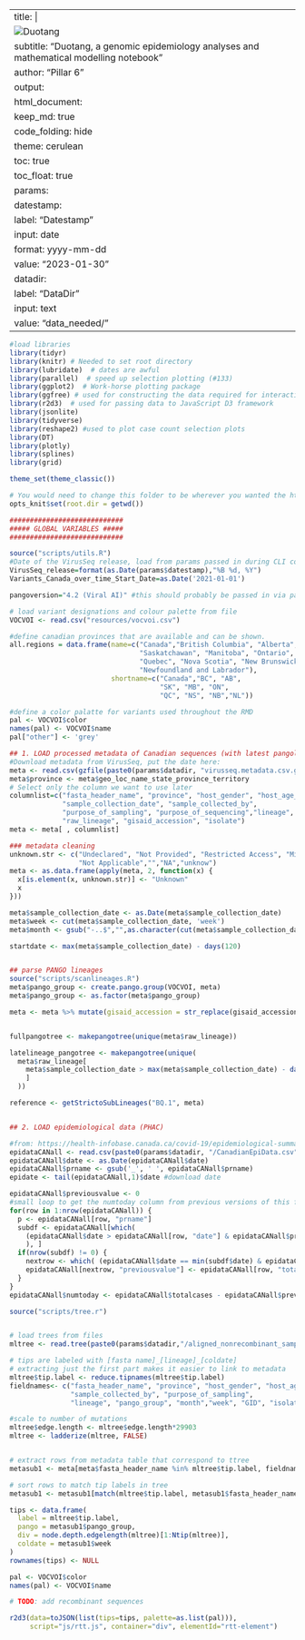 
---
title: |
  ![Duotang](img/CoVaRR-Net_Logo-600.png){width=1lm}
subtitle: "Duotang, a genomic epidemiology analyses and mathematical modelling notebook"
author: "Pillar 6"
output:
  html_document:
    keep_md: true
    code_folding: hide
    theme: cerulean
    toc: true
    toc_float: true
params:
 datestamp:
  label: "Datestamp"
  input: date
  format: yyyy-mm-dd
  value: "2023-01-30"
 datadir:
  label: "DataDir"
  input: text
  value: "data_needed/"
---


```r
#load libraries
library(tidyr)
library(knitr) # Needed to set root directory
library(lubridate)  # dates are awful
library(parallel)  # speed up selection plotting (#133)
library(ggplot2)  # Work-horse plotting package
library(ggfree) # used for constructing the data required for interactive phylo tree.
library(r2d3)  # used for passing data to JavaScript D3 framework
library(jsonlite) 
library(tidyverse)
library(reshape2) #used to plot case count selection plots
library(DT)
library(plotly)
library(splines)
library(grid)

theme_set(theme_classic())

# You would need to change this folder to be wherever you wanted the html file to be written.
opts_knit$set(root.dir = getwd())
```

```r
############################
##### GLOBAL VARIABLES #####
############################

source("scripts/utils.R")
#Date of the VirusSeq release, load from params passed in during CLI command
VirusSeq_release=format(as.Date(params$datestamp),"%B %d, %Y")
Variants_Canada_over_time_Start_Date=as.Date('2021-01-01')

pangoversion="4.2 (Viral AI)" #this should probably be passed in via params

# load variant designations and colour palette from file
VOCVOI <- read.csv("resources/vocvoi.csv")

#define canadian provinces that are available and can be shown. 
all.regions = data.frame(name=c("Canada","British Columbia", "Alberta",
                                "Saskatchawan", "Manitoba", "Ontario", 
                                "Quebec", "Nova Scotia", "New Brunswick",
                                "Newfoundland and Labrador"),
                         shortname=c("Canada","BC", "AB",
                                     "SK", "MB", "ON", 
                                     "QC", "NS", "NB","NL"))

#define a color palatte for variants used throughout the RMD
pal <- VOCVOI$color
names(pal) <- VOCVOI$name
pal["other"] <- 'grey' 

## 1. LOAD processed metadata of Canadian sequences (with latest pangolin, division, and full seq IDs)
#Download metadata from VirusSeq, put the date here:
meta <- read.csv(gzfile(paste0(params$datadir, "virusseq.metadata.csv.gz")), sep="\t")
meta$province <- meta$geo_loc_name_state_province_territory
# Select only the column we want to use later
columnlist=c("fasta_header_name", "province", "host_gender", "host_age_bin",
             "sample_collection_date", "sample_collected_by", 
             "purpose_of_sampling", "purpose_of_sequencing","lineage", 
             "raw_lineage", "gisaid_accession", "isolate")
meta <- meta[ , columnlist]

### metadata cleaning 
unknown.str <- c("Undeclared", "Not Provided", "Restricted Access", "Missing", 
                 "Not Applicable","","NA","unknow")
meta <- as.data.frame(apply(meta, 2, function(x) {
  x[is.element(x, unknown.str)] <- "Unknown"
  x
}))

meta$sample_collection_date <- as.Date(meta$sample_collection_date)
meta$week <- cut(meta$sample_collection_date, 'week')
meta$month <- gsub("-..$","",as.character(cut(meta$sample_collection_date, 'month')))

startdate <- max(meta$sample_collection_date) - days(120)


## parse PANGO lineages
source("scripts/scanlineages.R")
meta$pango_group <- create.pango.group(VOCVOI, meta)
meta$pango_group <- as.factor(meta$pango_group)

meta <- meta %>% mutate(gisaid_accession = str_replace(gisaid_accession, "EPI_ISL_", "")) %>% rename(GID=gisaid_accession)


fullpangotree <- makepangotree(unique(meta$raw_lineage))

latelineage_pangotree <- makepangotree(unique(
  meta$raw_lineage[
    meta$sample_collection_date > max(meta$sample_collection_date) - days(60) 
    ]
  ))

reference <- getStrictoSubLineages("BQ.1", meta)


## 2. LOAD epidemiological data (PHAC)

#from: https://health-infobase.canada.ca/covid-19/epidemiological-summary-covid-19-cases.html?stat=num&measure=total&map=pt#a2
epidataCANall <- read.csv(paste0(params$datadir, "/CanadianEpiData.csv"))
epidataCANall$date <- as.Date(epidataCANall$date)
epidataCANall$prname <- gsub('_', ' ', epidataCANall$prname)
epidate <- tail(epidataCANall,1)$date #download date

epidataCANall$previousvalue <- 0
#small loop to get the numtoday column from previous versions of this file from the cumulative cases
for(row in 1:nrow(epidataCANall)) {
  p <- epidataCANall[row, "prname"]
  subdf <- epidataCANall[which( 
    (epidataCANall$date > epidataCANall[row, "date"] & epidataCANall$prname==p) 
    ), ]
  if(nrow(subdf) != 0) {
    nextrow <- which( (epidataCANall$date == min(subdf$date) & epidataCANall$prname==p))
    epidataCANall[nextrow, "previousvalue"] <- epidataCANall[row, "totalcases"]
  }
}
epidataCANall$numtoday <- epidataCANall$totalcases - epidataCANall$previousvalue
```



```r
source("scripts/tree.r")


# load trees from files
mltree <- read.tree(paste0(params$datadir,"/aligned_nonrecombinant_sample1.rtt.nwk"))

# tips are labeled with [fasta name]_[lineage]_[coldate]
# extracting just the first part makes it easier to link to metadata
mltree$tip.label <- reduce.tipnames(mltree$tip.label)
fieldnames<- c("fasta_header_name", "province", "host_gender", "host_age_bin",
               "sample_collected_by", "purpose_of_sampling",
               "lineage", "pango_group", "month","week", "GID", "isolate")

#scale to number of mutations
mltree$edge.length <- mltree$edge.length*29903
mltree <- ladderize(mltree, FALSE)


# extract rows from metadata table that correspond to ttree 
metasub1 <- meta[meta$fasta_header_name %in% mltree$tip.label, fieldnames]

# sort rows to match tip labels in tree
metasub1 <- metasub1[match(mltree$tip.label, metasub1$fasta_header_name), ]

tips <- data.frame(
  label = mltree$tip.label,
  pango = metasub1$pango_group,
  div = node.depth.edgelength(mltree)[1:Ntip(mltree)],
  coldate = metasub1$week
)
rownames(tips) <- NULL

pal <- VOCVOI$color
names(pal) <- VOCVOI$name

# TODO: add recombinant sequences

r2d3(data=toJSON(list(tips=tips, palette=as.list(pal))), 
     script="js/rtt.js", container="div", elementId="rtt-element")
```

